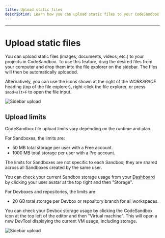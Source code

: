 ```yaml
---
title: Upload static files
description: Learn how you can upload static files to your CodeSandbox Sandboxes and Devboxes.
---
```



---

# Upload static files

You can upload static files (images, documents, videos, etc.) to your projects in CodeSandbox. To use this feature, drag the desired files from your computer and drop them into the file explorer on the sidebar. The files will then be automatically uploaded.

Alternatively, you can use the icons shown at the right of the _WORKSPACE_ heading (top of the file explorer), right-click the file explorer, or press `$mod+alt+F` to open the file input.

![Sidebar upload](../images/file-upload.jpg)

## Upload limits

CodeSandbox file upload limits vary depending on the runtime and plan.

For Sandboxes, the limits are:

- 50 MB total storage per user with a Free account.
- 1000 MB total storage per user with a Pro account.

<Callout emoji="⚠️">
The limits for Sandboxes are not specific to each Sandbox; they are shared across all Sandboxes created by the same user.
</Callout>

You can check your current Sandbox storage usage from your [Dashboard](https://codesandbox.io/dashboard/) by clicking your user avatar at the top right and then "Storage".

For Devboxes and repositories, the limits are:

- 20 GB total storage per Devbox or repository branch for all workspaces.

You can check your Devbox storage usage by clicking the CodeSandbox icon at the top left of the editor and then "Virtual machine". This will open a new DevTool displaying the current VM usage, including storage.

![Sidebar upload](../images/change-vm-editor.jpg)
